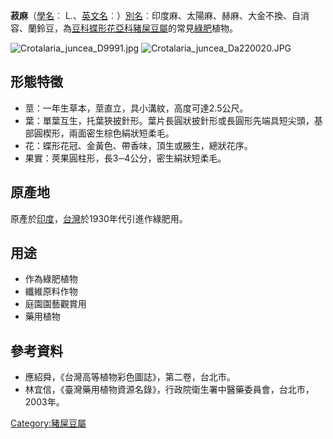{{Speciesbox
| image = Crotalaria juncea Da220020.JPG
|tribus = [[豬屎豆族|豬屎豆族]] Crotalarieae
| genus = Crotalaria
| species = juncea
| authority = [[Carl_Linnaeus|L.]]
|synonyms =
    {{Plainlist | style = margin-left: 1em; text-indent: -1em; |
*''Crotalaria benghalensis'' <small>Lam.</small>
*''Crotalaria fenestrata'' <small>Sims</small>
*''Crotalaria ferestrata'' <small>Sims</small>
*''Crotalaria porrecta'' <small>Wall.</small>
*''Crotalaria sericea'' <small>Willd.</small>
*''Crotalaria tenuifolia'' <small>Roxb.</small>
*''Crotalaria viminea'' <small>Wall.</small>
    }}
|synonyms_ref = <ref>{{cite web
|url=http://www.theplantlist.org/tpl1.1/record/ild-6022
|title=The Plant List: A Working List of All Plant Species
|accessdate=21 May 2015}}</ref>
}}
'''菽麻'''（[[學名|學名]]︰{{lang|la|''Crotalaria juncea''}} L.、[[英文名|英文名]]︰{{lang|en|Sun Hemp}}）[[別名|別名]]︰印度麻、太陽麻、赫麻、大金不換、自消容、蘭鈴豆，為[[豆科|豆科]][[蝶形花亞科|蝶形花亞科]][[豬屎豆屬|豬屎豆屬]]的常見[[綠肥|綠肥]]植物。

[[File:Crotalaria_juncea_D9991.jpg|right]]
[[File:Crotalaria_juncea_Da220020.JPG|right]]

== 形態特徵 ==
*莖：一年生草本，莖直立，具小溝紋，高度可達2.5公尺。
*葉：單葉互生，托葉狹披針形。葉片長圓狀披針形或長圓形先端具短尖頭，基部圓楔形，兩面密生棕色絹狀短柔毛。 
*花：蝶形花冠、金黃色、帶香味，頂生或腋生，總狀花序。
*果實：莢果圓柱形，長3─4公分，密生絹狀短柔毛。

== 原產地 ==
原產於[[印度|印度]]，[[台灣|台灣]]於1930年代引進作綠肥用。

== 用途 ==
*作為綠肥植物
*纖維原料作物
*庭園園藝觀賞用
*藥用植物

== 參考資料 ==

*應紹舜，《台灣高等植物彩色圖誌》，第二卷，台北市。
*林宜信，《臺灣藥用植物資源名錄》，行政院衛生署中醫藥委員會，台北市，2003年。
{{Taxonbar|from=Q2855436}}

[[Category:豬屎豆屬|Category:豬屎豆屬]]